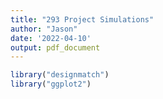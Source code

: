 ```yaml
---
title: "293 Project Simulations"
author: "Jason"
date: '2022-04-10'
output: pdf_document
---
```


```r
library("designmatch")
library("ggplot2")
```
